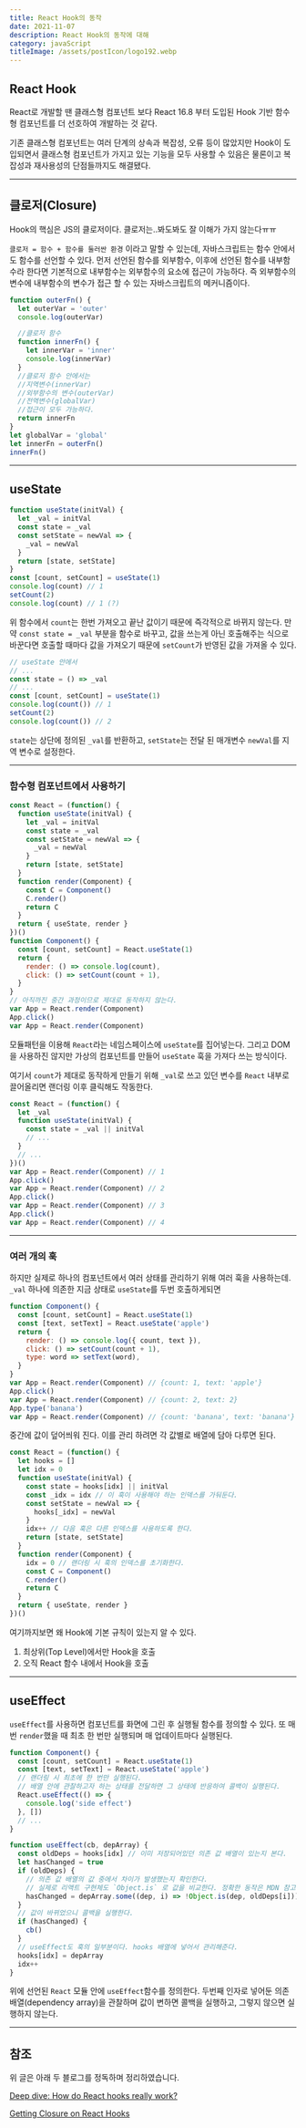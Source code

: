 ```yaml
---
title: React Hook의 동작
date: 2021-11-07
description: React Hook의 동작에 대해
category: javaScript
titleImage: /assets/postIcon/logo192.webp
---
```


## React Hook

React로 개발할 땐 클래스형 컴포넌트 보다 React 16.8 부터 도입된 Hook 기반 함수형 컴포넌트를 더 선호하여 개발하는 것 같다.

기존 클래스형 컴포넌트는 여러 단계의 상속과 복잡성, 오류 등이 많았지만 Hook이 도입되면서 클래스형 컴포넌트가 가지고 있는 기능을 모두 사용할 수 있음은 물론이고 복잡성과 재사용성의 단점들까지도 해결됐다.

---

## 클로저(Closure)

Hook의 핵심은 JS의 클로저이다.
클로저는..봐도봐도 잘 이해가 가지 않는다ㅠㅠ

`클로저 = 함수 + 함수를 둘러싼 환경`
이라고 말할 수 있는데, 자바스크립트는 함수 안에서도 함수를 선언할 수 있다.
먼저 선언된 함수를 외부함수, 이후에 선언된 함수를 내부함수라 한다면 기본적으로 내부함수는 외부함수의 요소에 접근이 가능하다.
즉 외부함수의 변수에 내부함수의 변수가 접근 할 수 있는 자바스크립트의 메커니즘이다.

```javascript
function outerFn() {
  let outerVar = 'outer'
  console.log(outerVar)

  //클로저 함수
  function innerFn() {
    let innerVar = 'inner'
    console.log(innerVar)
  }
  //클로저 함수 안에서는
  //지역변수(innerVar)
  //외부함수의 변수(outerVar)
  //전역변수(globalVar)
  //접근이 모두 가능하다.
  return innerFn
}
let globalVar = 'global'
let innerFn = outerFn()
innerFn()
```

---

## useState

```javascript
function useState(initVal) {
  let _val = initVal
  const state = _val
  const setState = newVal => {
    _val = newVal
  }
  return [state, setState]
}
const [count, setCount] = useState(1)
console.log(count) // 1
setCount(2)
console.log(count) // 1 (?)
```

위 함수에서 `count`는 한번 가져오고 끝난 값이기 때문에 즉각적으로 바뀌지 않는다.
만약 `const state = _val` 부분을 함수로 바꾸고, 값을 쓰는게 아닌 호출해주는 식으로 바꾼다면 호출할 때마다 값을 가져오기 때문에 `setCount`가 반영된 값을 가져올 수 있다.

```javascript
// useState 안에서
// ...
const state = () => _val
// ...
const [count, setCount] = useState(1)
console.log(count()) // 1
setCount(2)
console.log(count()) // 2
```

`state`는 상단에 정의된 `_val`를 반환하고, `setState`는 전달 된 매개변수 `newVal`를 지역 변수로 설정한다.

---

### 함수형 컴포넌트에서 사용하기

```javascript
const React = (function() {
  function useState(initVal) {
    let _val = initVal
    const state = _val
    const setState = newVal => {
      _val = newVal
    }
    return [state, setState]
  }
  function render(Component) {
    const C = Component()
    C.render()
    return C
  }
  return { useState, render }
})()
function Component() {
  const [count, setCount] = React.useState(1)
  return {
    render: () => console.log(count),
    click: () => setCount(count + 1),
  }
}
// 아직까진 중간 과정이므로 제대로 동작하지 않는다.
var App = React.render(Component)
App.click()
var App = React.render(Component)
```

모듈패턴을 이용해 `React`라는 네임스페이스에 `useState`를 집어넣는다.
그리고 DOM을 사용하진 않지만 가상의 컴포넌트를 만들어 `useState` 훅을 가져다 쓰는 방식이다.

여기서 `count`가 제대로 동작하게 만들기 위해 `_val`로 쓰고 있던 변수를 `React` 내부로 끌어올리면 랜더링 이후 클릭해도 작동한다.

```javascript
const React = (function() {
  let _val
  function useState(initVal) {
    const state = _val || initVal
    // ...
  }
  // ...
})()
var App = React.render(Component) // 1
App.click()
var App = React.render(Component) // 2
App.click()
var App = React.render(Component) // 3
App.click()
var App = React.render(Component) // 4
```

---

### 여러 개의 훅

하지만 실제로 하나의 컴포넌트에서 여러 상태를 관리하기 위해 여러 훅을 사용하는데. `_val` 하나에 의존한 지금 상태로 `useState`를 두번 호출하게되면

```javascript
function Component() {
  const [count, setCount] = React.useState(1)
  const [text, setText] = React.useState('apple')
  return {
    render: () => console.log({ count, text }),
    click: () => setCount(count + 1),
    type: word => setText(word),
  }
}
var App = React.render(Component) // {count: 1, text: 'apple'}
App.click()
var App = React.render(Component) // {count: 2, text: 2}
App.type('banana')
var App = React.render(Component) // {count: 'banana', text: 'banana'}
```

중간에 값이 덮어씌워 진다. 이를 관리 하려면 각 값별로 배열에 담아 다루면 된다.

```javascript
const React = (function() {
  let hooks = []
  let idx = 0
  function useState(initVal) {
    const state = hooks[idx] || initVal
    const _idx = idx // 이 훅이 사용해야 하는 인덱스를 가둬둔다.
    const setState = newVal => {
      hooks[_idx] = newVal
    }
    idx++ // 다음 훅은 다른 인덱스를 사용하도록 한다.
    return [state, setState]
  }
  function render(Component) {
    idx = 0 // 랜더링 시 훅의 인덱스를 초기화한다.
    const C = Component()
    C.render()
    return C
  }
  return { useState, render }
})()
```

여기까지보면 왜 Hook에 기본 규칙이 있는지 알 수 있다.

1.  최상위(Top Level)에서만 Hook을 호출
2.  오직 React 함수 내에서 Hook을 호출

---

## useEffect

`useEffect`를 사용하면 컴포넌트를 화면에 그린 후 실행될 함수를 정의할 수 있다.
또 매번 `render`했을 때 최초 한 번만 실행되며 매 업데이트마다 실행된다.

```javascript
function Component() {
  const [count, setCount] = React.useState(1)
  const [text, setText] = React.useState('apple')
  // 랜더링 시 최초에 한 번만 실행된다.
  // 배열 안에 관찰하고자 하는 상태를 전달하면 그 상태에 반응하여 콜백이 실행된다.
  React.useEffect(() => {
    console.log('side effect')
  }, [])
  // ...
}
```

```javascript
function useEffect(cb, depArray) {
  const oldDeps = hooks[idx] // 이미 저장되어있던 의존 값 배열이 있는지 본다.
  let hasChanged = true
  if (oldDeps) {
    // 의존 값 배열의 값 중에서 차이가 발생했는지 확인한다.
    // 실제로 리액트 구현체도 `Object.is` 로 값을 비교한다. 정확한 동작은 MDN 참고.
    hasChanged = depArray.some((dep, i) => !Object.is(dep, oldDeps[i]))
  }
  // 값이 바뀌었으니 콜백을 실행한다.
  if (hasChanged) {
    cb()
  }
  // useEffect도 훅의 일부분이다. hooks 배열에 넣어서 관리해준다.
  hooks[idx] = depArray
  idx++
}
```

위에 선언된 `React` 모듈 안에 `useEffect`함수를 정의한다.
두번째 인자로 넣어둔 의존배열(dependency array)을 관찰하며 값이 변하면 콜백을 실행하고, 그렇지 않으면 실행하지 않는다.

---

## 참조

위 글은 아래 두 블로그를 정독하며 정리하였습니다.

[Deep dive: How do React hooks really work?](https://www.netlify.com/blog/2019/03/11/deep-dive-how-do-react-hooks-really-work/)

[Getting Closure on React Hooks](https://rinae.dev/posts/getting-closure-on-react-hooks-summary)
